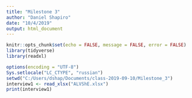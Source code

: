 ```yaml
---
title: "Milestone 3"
author: "Daniel Shapiro"
date: "10/4/2019"
output: html_document
---
```


```r
knitr::opts_chunk$set(echo = FALSE, message = FALSE, error = FALSE)
library(tidyverse)
library(readxl)
```

```r
options(encoding = "UTF-8")
Sys.setlocale("LC_CTYPE", "russian")
setwd("C:/Users/dshap/Documents/class-2019-09-10/Milestone_3")
interview1 <- read_xlsx("ALVShE.xlsx")
print(interview1)
```

